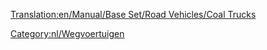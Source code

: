 [[Translation:en/Manual/Base Set/Road Vehicles/Coal Trucks]]

{{nl/Wegvoertuig|name     = Balogh Kolentruck
  |img      =en/Balogh Coal Truck.png|price    = £4.428 (€8.856) 
  |speed    = 30 mph (48 km/h)
  |annual   = £421 (€842)
  |designed = 1935
  |life     = 15
  |capacity = 20 ton kolen
}}
{{nl/Wegvoertuig|name     = Uhl Kolentruck
  |img      =en/Uhl Coal Truck.png|price    = £5.248 (€10.496)
  |speed    = 55 mph (88 km/h)
  |annual   = £787 (€1.574)
  |designed = 1975
  |life     = 15
  |capacity = 25 ton kolen
}}
{{nl/Wegvoertuig|name     = DW Kolentruck
  |img      =en/DW Coal Truck.png|price    = £5.658 (€11.316) 
  |speed    = 70 mph (112 km/h)
  |annual   = £1.125 (€2.250)
  |designed = 2014
  |life     = 15
  |capacity = 28 ton kolen
}}
[[Category:nl/Wegvoertuigen]]